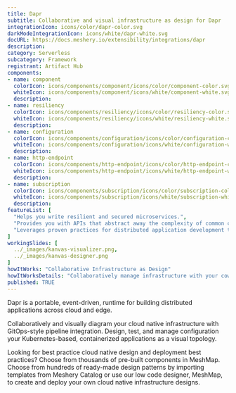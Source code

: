 ```yaml
---
title: Dapr
subtitle: Collaborative and visual infrastructure as design for Dapr
integrationIcon: icons/color/dapr-color.svg
darkModeIntegrationIcon: icons/white/dapr-white.svg
docURL: https://docs.meshery.io/extensibility/integrations/dapr
description: 
category: Serverless
subcategory: Framework
registrant: Artifact Hub
components: 
- name: component
  colorIcon: icons/components/component/icons/color/component-color.svg
  whiteIcon: icons/components/component/icons/white/component-white.svg
  description: 
- name: resiliency
  colorIcon: icons/components/resiliency/icons/color/resiliency-color.svg
  whiteIcon: icons/components/resiliency/icons/white/resiliency-white.svg
  description: 
- name: configuration
  colorIcon: icons/components/configuration/icons/color/configuration-color.svg
  whiteIcon: icons/components/configuration/icons/white/configuration-white.svg
  description: 
- name: http-endpoint
  colorIcon: icons/components/http-endpoint/icons/color/http-endpoint-color.svg
  whiteIcon: icons/components/http-endpoint/icons/white/http-endpoint-white.svg
  description: 
- name: subscription
  colorIcon: icons/components/subscription/icons/color/subscription-color.svg
  whiteIcon: icons/components/subscription/icons/white/subscription-white.svg
  description: 
featureList: [
  "Helps you write resilient and secured microservices.",
  "Provides you with APIs that abstract away the complexity of common challenges developers encounter regularly when building distributed applications.",
  "Leverages proven practices for distributed application development that enable you to build resilient, secured systems."
]
workingSlides: [
  ../_images/kanvas-visualizer.png,
  ../_images/kanvas-designer.png
]
howItWorks: "Collaborative Infrastructure as Design"
howItWorksDetails: "Collaboratively manage infrastructure with your coworkers synchronously sharing the same designs."
published: TRUE
---
```

<p>
Dapr is a portable, event-driven, runtime for building distributed applications across cloud and edge.
</p>
<p>
    Collaboratively and visually diagram your cloud native infrastructure with GitOps-style pipeline integration. Design, test, and manage configuration your Kubernetes-based, containerized applications as a visual topology.
</p>
<p>
    Looking for best practice cloud native design and deployment best practices? Choose from thousands of pre-built components in MeshMap. Choose from hundreds of ready-made design patterns by importing templates from Meshery Catalog or use our low code designer, MeshMap, to create and deploy your own cloud native infrastructure designs.
</p>
